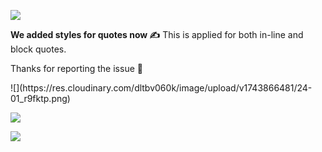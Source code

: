 
![](https://res.cloudinary.com/dltbv060k/image/upload/v1742050485/24-01_jt4ncr.png)

**We added styles for quotes now ✍️**
This is applied for both in-line and block quotes.

Thanks <ReleaseUser name="huy"/> for reporting the issue 🙇

<ReleaseBuild>
![](https://res.cloudinary.com/dltbv060k/image/upload/v1743866481/24-01_r9fktp.png)

![](https://res.cloudinary.com/dltbv060k/image/upload/v1743866474/24-02_x1s7ka.png)

![](https://res.cloudinary.com/dltbv060k/image/upload/v1743866880/24-03_yb2ofu.png)
</ReleaseBuild>